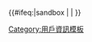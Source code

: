 <noinclude>{{Documentation subpage}}</noinclude>

<includeonly>{{#ifeq:{{SUBPAGENAME}}|sandbox | |
<!-- 本行下加入模板的分類，跨維基連結加入Wikidata（參見[[Wikipedia:Wikidata]]） -->
[[Category:用戶資訊模板]]
}}</includeonly>